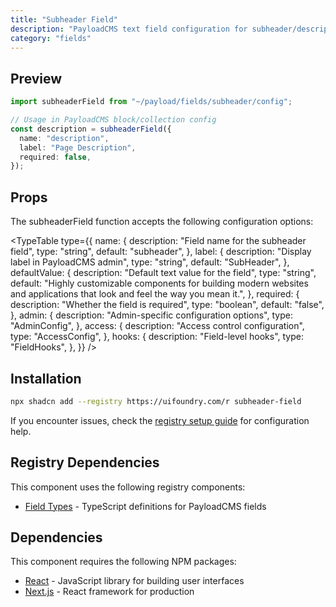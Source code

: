 ```yaml
---
title: "Subheader Field"
description: "PayloadCMS text field configuration for subheader/description elements"
category: "fields"
---
```


## Preview

```typescript
import subheaderField from "~/payload/fields/subheader/config";

// Usage in PayloadCMS block/collection config
const description = subheaderField({
  name: "description",
  label: "Page Description",
  required: false,
});
```

## Props

The subheaderField function accepts the following configuration options:

<TypeTable
  type={{
    name: {
      description: "Field name for the subheader field",
      type: "string",
      default: "subheader",
    },
    label: {
      description: "Display label in PayloadCMS admin",
      type: "string",
      default: "SubHeader",
    },
    defaultValue: {
      description: "Default text value for the field",
      type: "string",
      default:
        "Highly customizable components for building modern websites and applications that look and feel the way you mean it.",
    },
    required: {
      description: "Whether the field is required",
      type: "boolean",
      default: "false",
    },
    admin: {
      description: "Admin-specific configuration options",
      type: "AdminConfig",
    },
    access: {
      description: "Access control configuration",
      type: "AccessConfig",
    },
    hooks: {
      description: "Field-level hooks",
      type: "FieldHooks",
    },
  }}
/>

## Installation

```bash
npx shadcn add --registry https://uifoundry.com/r subheader-field
```

If you encounter issues, check the [registry setup guide](/docs/guides/registry-setup) for configuration help.

## Registry Dependencies

This component uses the following registry components:

- [Field Types](/docs/lib/field-types) - TypeScript definitions for PayloadCMS fields

## Dependencies

This component requires the following NPM packages:

- [React](https://github.com/facebook/react) - JavaScript library for building user interfaces
- [Next.js](https://github.com/vercel/next.js) - React framework for production
